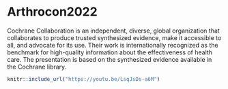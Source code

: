 # Arthrocon2022

Cochrane Collaboration  is an independent, diverse, global organization that collaborates to produce trusted synthesized evidence, make it accessible to all, and advocate for its use. Their work is internationally recognized as the benchmark for high-quality information about the effectiveness of health care.
The presentation is based on the synthesized evidence available in the Cochrane library.

```r
knitr::include_url("https://youtu.be/LsqJsDs-a6M")
```

